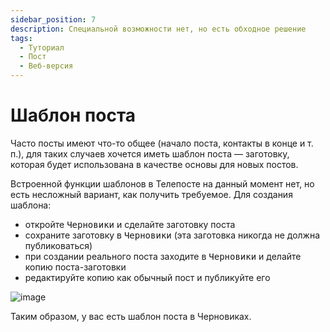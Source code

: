 ```yaml
---
sidebar_position: 7
description: Специальной возможности нет, но есть обходное решение
tags:
  - Туториал
  - Пост
  - Веб-версия
---
```


# Шаблон поста

Часто посты имеют что-то общее (начало поста, контакты в конце и т. п.), для таких случаев хочется иметь шаблон поста — заготовку, которая будет использована в качестве основы для новых постов.

Встроенной функции шаблонов в Телепосте на данный момент нет, но есть несложный вариант, как получить требуемое. Для создания шаблона:

<!-- markdownlint-capture -->
<!-- markdownlint-disable MD033 -->
* откройте <kbd>Черновики</kbd> и сделайте заготовку поста
* сохраните заготовку в <kbd>Черновики</kbd> (эта заготовка никогда не должна публиковаться)
* при создании реального поста заходите в <kbd>Черновики</kbd> и делайте копию поста-заготовки
* редактируйте копию как обычный пост и публикуйте его
<!-- markdownlint-restore -->

![image](/images/129975158-c6a5ddc5-5e83-4906-a654-60b8d388d6b8.png)

Таким образом, у вас есть шаблон поста в Черновиках.

